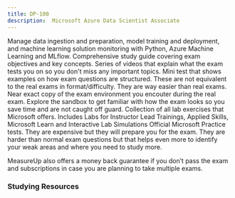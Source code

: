 ```yaml
---
title: DP-100
description:  Microsoft Azure Data Scientist Associate
---
```


<Card title="Get Started" icon="star"> 
  <LinkCard title="Exam DP-100: Microsoft Azure Data Scientist Associate" href="https://learn.microsoft.com/certifications/exams/dp-100?WT.mc_id=studentamb_165290" target="_blank"/>
Manage data ingestion and preparation, model training and deployment, and machine learning solution monitoring with Python, Azure Machine Learning and MLflow.  <LinkCard title="DP-100 Study Guide" href="https://learn.microsoft.com/credentials/certifications/resources/study-guides/dp-100?WT.mc_id=studentamb_165290" target="_blank"/>
      Comprehensive study guide covering exam objectives and key concepts.
  <LinkCard title="Exam Readiness Zone" href="https://learn.microsoft.com/en-us/shows/exam-readiness-zone/preparing-for-dp-100-design-and-prepare-a-machine-learning-solution-1-of-4?WT.mc_id=studentamb_165290" target="_blank"/>
      Series of videos that explain what the exam tests you on so you don't miss any important topics.
  <LinkCard title="Practice Assessment" href="https://learn.microsoft.com/certifications/exams/dp-100/practice/assessment?assessment-type=practice&assessmentId=62&WT.mc_id=studentamb_165290" target="_blank"/>
      Mini test that shows examples on how exam questions are structured. These are not equivalent to the real exams in format/difficulty. They are way easier than real exams.
  <LinkCard title="Exam Sandbox" href="https://aka.ms/examdemo" target="_blank"/>
      Near exact copy of the exam environment you encouter during the real exam. Explore the sandbox to get familiar with how the exam looks so you save time and are not caught off guard. 
  <LinkCard title="GitHub Labs" href="https://aka.ms/dp100labs" target="_blank"/>
      Collection of all lab exercises that Microsoft offers. Includes Labs for Instructor Lead Trainings, Applied Skills, Microsoft Learn and Interactive Lab Simulations
</Card>

<Card title="MeasureUp Practice Tests" icon="open-book"> 
  <LinkCard title="MeasureUp Assessment" href="https://www.measureup.com/assessment-dp-100-designing-and-implementing-a-data-science-solution-on-azure.html#u44" target="_blank"/>
  <LinkCard title="MeasureUp Practice Test" href="https://www.measureup.com/microsoft-practice-test-dp-100-designing-and-implementing-a-data-science-solution-on-azure.html#u44" target="_blank"/>
  <LinkCard title="MeasureUp Subscriptions" href="https://www.measureup.com/subscription-plans-for-individuals#u44" target="_blank"/>
      Official Microsoft Practice tests. They are expensive but they will prepare you for the exam. They are harder than normal exam questions but that helps 
      even more to identify your weak areas and where you need to study more. 

MeasureUp also offers a money back guarantee if you don’t pass the exam and subscriptions in case you are planning to take multiple exams. 
</Card>

### Studying Resources

<Tabs>

  <TabItem label="Text">
  <CardGrid>
    <LinkCard title="Microsoft Learn" href="https://learn.microsoft.com/certifications/exams/dp-100?WT.mc_id=studentamb_165290" target="_blank"/>
  </CardGrid>
  </TabItem>

  <TabItem label="Videos">
  <CardGrid>
    <LinkCard title="On Demand Instructor-led Training Series" href="https://learn.microsoft.com/en-us/shows/on-demand-instructor-led-training-series/?terms=DP-100&WT.mc_id=studentamb_165290" target="_blank"/>
    <LinkCard title="Microsoft Enterprise Skills Initiative Intructor-led course" href="https://esi.microsoft.com/Search?q=DP-100&avail=Available&learningoption=Advanced+Role+Based" target="_blank"/>
  </CardGrid>
  </TabItem>

  <TabItem label="Paid">
  <CardGrid>
    <LinkCard title="Pluralsight Course" href="https://www.pluralsight.com/paths/microsoft-exam-dp-100-designing-and-implementing-a-data-science-solution-on-azure" target="_blank"/>
    <LinkCard title="Microsoft's Official Coursera Course" href="https://www.coursera.org/professional-certificates/azure-data-scientist" target="_blank"/>
  </CardGrid>
  </TabItem>

  <TabItem label="Tests">
  <CardGrid>
    <LinkCard title="Microsoft Learn Practice Assessment" href="https://learn.microsoft.com/certifications/exams/dp-100/practice/assessment?assessment-type=practice&assessmentId=62&WT.mc_id=studentamb_165290" target="_blank"/>
    <LinkCard title="MeasureUp Assessment" href="https://www.measureup.com/assessment-az-900-microsoft-azure-fundamentals.html#u44" target="_blank"/>
    <LinkCard title="MeasureUp Practice Tests" href="https://www.measureup.com/microsoft-practice-test-dp-100-designing-and-implementing-a-data-science-solution-on-azure.html#u44" target="_blank"/>
  </CardGrid>
  </TabItem>

  <TabItem label="Misc">
  <CardGrid>
    <LinkCard title="Microsoft Azure Free Account" href="https://azure.microsoft.com/en-us/offers/ms-azr-0044p?WT.mc_id=studentamb_165290" target="_blank"/> 
  </CardGrid>
  </TabItem>
</Tabs>
